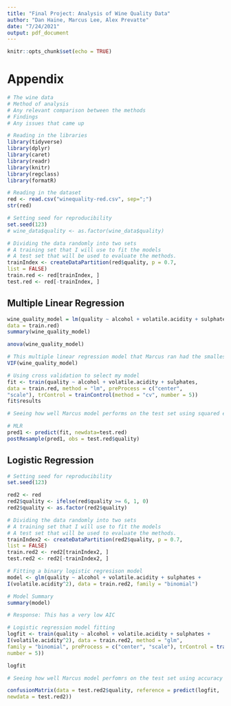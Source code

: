 ```yaml
---
title: "Final Project: Analysis of Wine Quality Data"
author: "Dan Haine, Marcus Lee, Alex Prevatte"
date: "7/24/2021"
output: pdf_document
---
```


```r
knitr::opts_chunk$set(echo = TRUE)
```

# Appendix

```r
# The wine data
# Method of analysis
# Any relevant comparison between the methods
# Findings
# Any issues that came up
```

```r
# Reading in the libraries
library(tidyverse)
library(dplyr)
library(caret)
library(readr)
library(knitr)
library(regclass)
library(formatR)
```

```r
# Reading in the dataset
red <- read.csv("winequality-red.csv", sep=";")
str(red)
```

```r
# Setting seed for reproducibility 
set.seed(123)
# wine_data$quality <- as.factor(wine_data$quality)

# Dividing the data randomly into two sets
# A training set that I will use to fit the models
# A test set that will be used to evaluate the methods.
trainIndex <- createDataPartition(red$quality, p = 0.7,
list = FALSE)
train.red <- red[trainIndex, ]
test.red <- red[-trainIndex, ]
```


## Multiple Linear Regression

```r
wine_quality_model = lm(quality ~ alcohol + volatile.acidity + sulphates,
data = train.red)
summary(wine_quality_model)
```

```r
anova(wine_quality_model)
```

```r
# This multiple linear regression model that Marcus ran had the smallest VIF
VIF(wine_quality_model)
```

```r
# Using cross validation to select my model
fit <- train(quality ~ alcohol + volatile.acidity + sulphates,
data = train.red, method = "lm", preProcess = c("center",
"scale"), trControl = trainControl(method = "cv", number = 5))
fit$results
```

```r
# Seeing how well Marcus model performs on the test set using squared error loss(RMSE) for MLR

# MLR
pred1 <- predict(fit, newdata=test.red)
postResample(pred1, obs = test.red$quality)
```

## Logistic Regression

```r
# Setting seed for reproducibility 
set.seed(123)

red2 <- red
red2$quality <- ifelse(red$quality >= 6, 1, 0)
red2$quality <- as.factor(red2$quality)

# Dividing the data randomly into two sets
# A training set that I will use to fit the models
# A test set that will be used to evaluate the methods.
trainIndex2 <- createDataPartition(red2$quality, p = 0.7,
list = FALSE)
train.red2 <- red2[trainIndex2, ]
test.red2 <- red2[-trainIndex2, ]
```

```r
# Fitting a binary logistic regresison model
model <- glm(quality ~ alcohol + volatile.acidity + sulphates +
I(volatile.acidity^2), data = train.red2, family = "binomial")

# Model Summary
summary(model)

# Response: This has a very low AIC
```


```r
# Logistic regression model fitting
logfit <- train(quality ~ alcohol + volatile.acidity + sulphates +
I(volatile.acidity^2), data = train.red2, method = "glm",
family = "binomial", preProcess = c("center", "scale"), trControl = trainControl(method = "cv",
number = 5))

logfit
```

```r
# Seeing how well Marcus model perfomrs on the test set using accuracy for the logistic modeling

confusionMatrix(data = test.red2$quality, reference = predict(logfit,
newdata = test.red2))
```




















